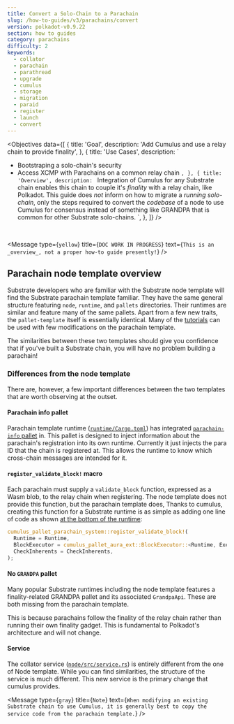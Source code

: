 ```yaml
---
title: Convert a Solo-Chain to a Parachain
slug: /how-to-guides/v3/parachains/convert
version: polkadot-v0.9.22
section: how to guides
category: parachains
difficulty: 2
keywords:
  - collator
  - parachain
  - parathread
  - upgrade
  - cumulus
  - storage
  - migration
  - paraid
  - register
  - launch
  - convert
---
```


<Objectives
  data={[
    {
      title: 'Goal',
      description: 'Add Cumulus and use a relay chain to provide finality',
    },
    {
      title: 'Use Cases',
      description: `
- Bootstraping a solo-chain's security
- Access XCMP with Parachains on a common relay chain
      `,
    },
    {
      title: 'Overview',
      description: `
Integration of Cumulus for any Substrate chain enables this chain to couple it's _finality_ with a
relay chain, like Polkadot. This guide does _not_ inform on how to migrate a _running solo-chain_,
only the steps required to convert the _codebase_ of a node to use Cumulus for consensus instead
of something like GRANDPA that is common for other Substrate solo-chains.
      `,
    },
  ]}
/>
<br />

<!-- FIXME TODO WORK IN PROGRESS - NOT COMPLETE! -->

<Message
  type={`yellow`}
  title={`DOC WORK IN PROGRESS`}
  text={`
This is an _overview_, not a proper how-to guide presently!
`}
/>

## Parachain node template overview

Substrate developers who are familiar with the Substrate node template will find the Substrate parachain template familiar.
They have the same general structure featuring `node`, `runtime`, and `pallets` directories.
Their runtimes are similar and feature many of the same pallets. Apart from a few new traits, the `pallet-template` itself is essentially identical.
Many of the [tutorials](/tutorials/v3) can be used with few modifications on the parachain template.

The similarities between these two templates should give you confidence that if you've built a Substrate chain, you will have no problem building a parachain!

### Differences from the node template

There are, however, a few important differences between the two templates that are worth observing at the outset.

#### Parachain info pallet

Parachain template runtime ([`runtime/Cargo.toml`](https://github.com/substrate-developer-hub/substrate-parachain-template/blob/latest/runtime/Cargo.toml)) has integrated [`parachain-info` pallet](https://paritytech.github.io/cumulus/parachain_info/pallet/index.html) in.
This pallet is designed to inject information about the parachain's registration into its own runtime.
Currently it just injects the para ID that the chain is registered at.
This allows the runtime to know which cross-chain messages are intended for it.

#### `register_validate_block!` macro

Each parachain must supply a `validate_block` function, expressed as a Wasm blob, to the relay chain when registering.
The node template does not provide this function, but the parachain template does,
Thanks to cumulus, creating this function for a Substrate runtime is as simple as adding one line of code as shown [at the bottom of the runtime](https://github.com/substrate-developer-hub/substrate-parachain-template/blob/latest/runtime/src/lib.rs#L648-L652):

```rust
cumulus_pallet_parachain_system::register_validate_block!(
  Runtime = Runtime,
  BlockExecutor = cumulus_pallet_aura_ext::BlockExecutor::<Runtime, Executive>,
  CheckInherents = CheckInherents,
);
```

#### No `GRANDPA` pallet

Many popular Substrate runtimes including the node template features a finality-related GRANDPA pallet and its associated `GrandpaApi`.
These are both missing from the parachain template.

This is because parachains follow the finality of the relay chain rather than running their own finality gadget.
This is fundamental to Polkadot's architecture and will not change.

#### Service

The collator service ([`node/src/service.rs`](https://github.com/substrate-developer-hub/substrate-parachain-template/blob/latest/node/src/service.rs)) is entirely different from the one of Node template.
While you can find similarities, the structure of the service is much different.
This new service is the primary change that cumulus provides.

<Message
  type={`gray`}
  title={`Note`}
  text={`
When modifying an existing Substrate chain to use Cumulus, it is generally best to copy the service code from the parachain template.
  `}
/>
